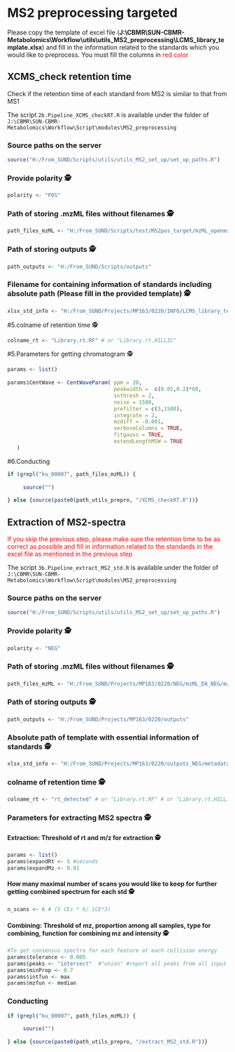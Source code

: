 # MS2 preprocessing targeted
Please copy the template of excel file (**J:\\CBMR\\SUN-CBMR-Metabolomics\\Workflow\\utils\\utils_MS2_preprocessing\\LCMS_library_template.xlsx**) and fill in the information related to the standards which you would like to preprocess. You must fill the columns in <font color = "red">red color</font>




## XCMS_check retention time
Check if the retention time of each standard from MS2 is similar to that from MS1

The script `2b.Pipeline_XCMS_checkRT.R` is available under the folder of `J:\CBMR\SUN-CBMR-Metabolomics\Workflow\Script\modules\MS2_preprocessing`



### Source paths on the server
```r
source("H:/From_SUND/Scripts/utils/utils_MS2_set_up/set_up_paths.R")
```


### Provide polarity 🕵
```r
polarity <- "POS"
```

   
   
### Path of storing .mzML files without filenames 🕵
```r
path_files_mzML <- "H:/From_SUND/Scripts/test/MS2pos_target/mzML_openms_MS2_POS"
```
   
  

### Path of storing outputs 🕵
```r
path_outputs <- "H:/From_SUND/Scripts/outputs"
```



### Filename for containing information of standards including absolute path (Please fill in the provided template) 🕵
```r
xlsx_std_info <- "H:/From_SUND/Projects/MP163/0220/INFO/LCMS_library_template.xlsx"
```
   
   
   
#5.colname of retention time 🕵
```r
colname_rt <- "Library.rt.RF" # or "Library.rt.HILLIC"
```

    

   
#5.Parameters for getting chromatogram 🕵
```r
params <- list()
   
params$CentWave <- CentWaveParam( ppm = 20,
                                  peakwidth =  c(0.05,0.2)*60,
                                  snthresh = 2,
                                  noise = 1500,
                                  prefilter = c(3,1500),
                                  integrate = 2,
                                  mzdiff = -0.001,
                                  verboseColumns = TRUE,
                                  fitgauss = TRUE,
                                  extendLengthMSW = TRUE
   )
```

   
   



#6.Conducting 
```r
if (grepl("ku_00007", path_files_mzML)) {
     
     source("")
     
} else {source(paste0(path_utils_prepro, "/XCMS_checkRT.R"))}
```

   
   
  




## Extraction of MS2-spectra
<font color = "red">If you skip the previous step, please make sure the retention time to be as correct as possible and fill in information related to the standards in the excel file as mentioned in the previous step</font>

The script `3b.Pipeline_extract_MS2_std.R` is available under the folder of `J:\CBMR\SUN-CBMR-Metabolomics\Workflow\Script\modules\MS2_preprocessing`




### Source paths on the server
```r
source("H:/From_SUND/Scripts/utils/utils_MS2_set_up/set_up_paths.R")
```

 
 
 

### Provide polarity 🕵
```r
polarity <- "NEG"
```
   
   
   
### Path of storing .mzML files without filenames 🕵
```r
path_files_mzML <- "H:/From_SUND/Projects/MP163/0220/NEG/mzML_DA_NEG/mzML_openms_MS2_NEG"
```

  

### Path of storing outputs 🕵
```r
path_outputs <- "H:/From_SUND/Projects/MP163/0220/outputs"
```

   

### Absolute path of template with essential information of standards 🕵
```r
xlsx_std_info <- "H:/From_SUND/Projects/MP163/0220/outputs_NEG/metadata_for_MS2.xlsx"
```

  
   
### colname of retention time 🕵
```r
colname_rt <- "rt_detected" # or "Library.rt.RF" # or "Library.rt.HILLIC" 
```


   
### Parameters for extracting MS2 spectra 🕵
#### Extraction: Threshold of rt and m/z for extraction 🕵
```r
params <- list()
params$expandRt <- 5 #seconds
params$expandMz <- 0.01
```

   
   
#### How many maximal number of scans you would like to keep for further getting combined spectrum for each std 🕵
```r
n_scans <- 6 # (5 CEs * 6/ 1CE*3)
```
  
   
   
#### Combining: Threshold of mz, proportion among all samples, type for combining, function for combining mz and intensity 🕵
```r
#To get consensus spectra for each feature at each collision energy
params$tolerance <- 0.005
params$peaks <- "intersect"  #"union" #report all peaks from all input spectra 
params$minProp <- 0.7
params$intfun <- max
params$mzfun <- median
```



### Conducting 
```r
if (grepl("ku_00007", path_files_mzML)) {
     
     source("")
     
} else {source(paste0(path_utils_prepro, "/extract_MS2_std.R"))}
```

   
   
  
   



